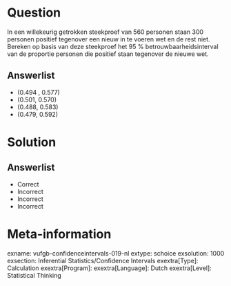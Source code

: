Question
========
  
In een willekeurig getrokken steekproef van 560 personen staan 300 personen positief tegenover een nieuw in te voeren wet en de rest niet. Bereken op basis van deze steekproef het 95 % betrouwbaarheidsinterval van de proportie personen die positief staan tegenover de nieuwe wet. 
  
Answerlist
----------
* (0.494 , 0.577) 
* (0.501,  0.570)
* (0.488,  0.583)
* (0.479,  0.592)


Solution
========

Answerlist
----------
* Correct
* Incorrect
* Incorrect
* Incorrect

Meta-information
================
exname: vufgb-confidenceintervals-019-nl
extype: schoice
exsolution: 1000
exsection: Inferential Statistics/Confidence Intervals
exextra[Type]: Calculation
exextra[Program]: 
exextra[Language]: Dutch
exextra[Level]: Statistical Thinking
